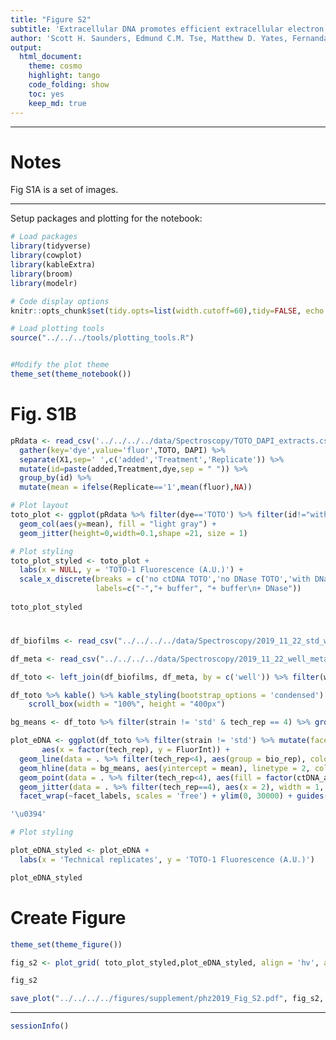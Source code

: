 ```yaml
---
title: "Figure S2"
subtitle: 'Extracellular DNA promotes efficient extracellular electron transfer by pyocyanin in *Pseudomonas aeruginosa* biofilms.'
author: 'Scott H. Saunders, Edmund C.M. Tse, Matthew D. Yates, Fernanda Jiménez-Otero, Jacqueline K. Barton, Leonard M. Tender and Dianne K. Newman'
output:
  html_document:
    theme: cosmo
    highlight: tango
    code_folding: show
    toc: yes
    keep_md: true
---
```


--------

# Notes

Fig S1A is a set of images.

----

Setup packages and plotting for the notebook:

```r
# Load packages
library(tidyverse)
library(cowplot)
library(kableExtra)
library(broom)
library(modelr)

# Code display options
knitr::opts_chunk$set(tidy.opts=list(width.cutoff=60),tidy=FALSE, echo = TRUE, message=FALSE, warning=FALSE, fig.align="center", fig.retina = 2)

# Load plotting tools
source("../../../tools/plotting_tools.R")


#Modify the plot theme
theme_set(theme_notebook())
```

# Fig. S1B

```r
pRdata <- read_csv('../../../../data/Spectroscopy/TOTO_DAPI_extracts.csv') %>% rename(TOTO=`1uM_TOTO_avg_(535nm)`,DAPI=`1uM_DAPI_avg_(445nm)`) %>%  
  gather(key='dye',value='fluor',TOTO, DAPI) %>% 
  separate(X1,sep=' ',c('added','Treatment','Replicate')) %>% 
  mutate(id=paste(added,Treatment,dye,sep = " ")) %>% 
  group_by(id) %>% 
  mutate(mean = ifelse(Replicate=='1',mean(fluor),NA))

# Plot layout
toto_plot <- ggplot(pRdata %>% filter(dye=='TOTO') %>% filter(id!="with ctDNA TOTO"),aes(x=id,y=fluor))+
  geom_col(aes(y=mean), fill = "light gray") +
  geom_jitter(height=0,width=0.1,shape =21, size = 1)

# Plot styling 
toto_plot_styled <- toto_plot +
  labs(x = NULL, y = 'TOTO-1 Fluorescence (A.U.)') + 
  scale_x_discrete(breaks = c('no ctDNA TOTO','no DNase TOTO','with DNase TOTO'), 
                   labels=c("-","+ buffer", "+ buffer\n+ DNase"))
    
toto_plot_styled     
```

#
```r
df_biofilms <- read_csv("../../../../data/Spectroscopy/2019_11_22_std_wt_dphz_postCTdna.csv") %>%  gather(key = "well", value = "FluorInt", -wavelength)

df_meta <- read_csv("../../../../data/Spectroscopy/2019_11_22_well_metadata.csv")

df_toto <- left_join(df_biofilms, df_meta, by = c('well')) %>% filter(wavelength == 535)

df_toto %>% kable() %>% kable_styling(bootstrap_options = 'condensed') %>%
    scroll_box(width = "100%", height = "400px")
```

```r
bg_means <- df_toto %>% filter(strain != 'std' & tech_rep == 4) %>% group_by(strain) %>% summarise(mean = mean(FluorInt))

plot_eDNA <- ggplot(df_toto %>% filter(strain != 'std') %>% mutate(facet_labels = ifelse(strain =='dPHZ', paste0('\u0394','phz'), strain)), 
       aes(x = factor(tech_rep), y = FluorInt)) + 
  geom_line(data = . %>% filter(tech_rep<4), aes(group = bio_rep), color = 'light gray')+
  geom_hline(data = bg_means, aes(yintercept = mean), linetype = 2, color = 'light gray') +
  geom_point(data = . %>% filter(tech_rep<4), aes(fill = factor(ctDNA_added)), shape = 21) + 
  geom_jitter(data = . %>% filter(tech_rep==4), aes(x = 2), width = 1, shape = 21, color = 'light gray')+
  facet_wrap(~facet_labels, scales = 'free') + ylim(0, 30000) + guides(fill = F)

'\u0394'

# Plot styling

plot_eDNA_styled <- plot_eDNA + 
  labs(x = 'Technical replicates', y = 'TOTO-1 Fluorescence (A.U.)')

plot_eDNA_styled
```


# Create Figure

```r
theme_set(theme_figure())

fig_s2 <- plot_grid( toto_plot_styled,plot_eDNA_styled, align = 'hv', axis = 'tblr', ncol = 2, rel_widths = c(1,1.5), scale = 0.95, labels = c('D','E'), label_size = 12)

fig_s2

save_plot("../../../../figures/supplement/phz2019_Fig_S2.pdf", fig_s2, base_width = 7, base_height = 2)
```

----

```r
sessionInfo()
```